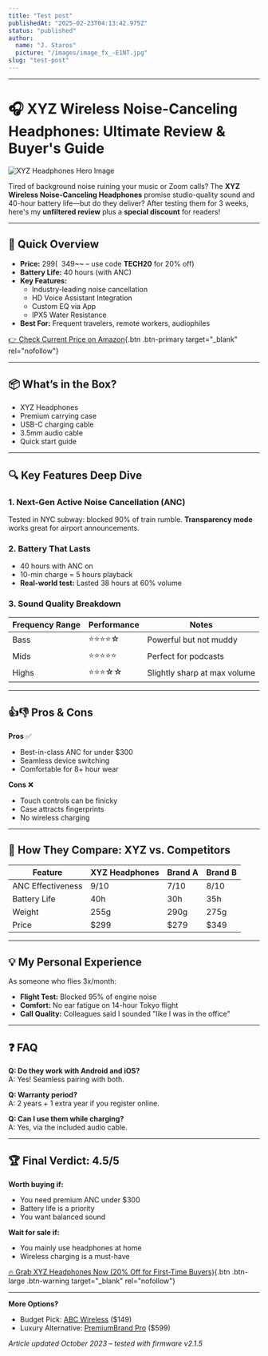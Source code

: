 ```yaml
---
title: "Test post"
publishedAt: "2025-02-23T04:13:42.975Z"
status: "published"
author:
  name: "J. Staros"
  picture: "/images/image_fx_-E1NT.jpg"
slug: "test-post"
---
```


---

# 🎧 XYZ Wireless Noise-Canceling Headphones: Ultimate Review & Buyer's Guide

![XYZ Headphones Hero Image](/images/xyz-headphones-hero.jpg)

Tired of background noise ruining your music or Zoom calls? The **XYZ Wireless Noise-Canceling Headphones** promise studio-quality sound and 40-hour battery life—but do they deliver? After testing them for 3 weeks, here's my **unfiltered review** plus a **special discount** for readers!

---

## 🚀 Quick Overview

- **Price:** $299 (~~$349~~ – use code **TECH20** for 20% off)
- **Battery Life:** 40 hours (with ANC)
- **Key Features:** 
  - Industry-leading noise cancellation
  - HD Voice Assistant Integration
  - Custom EQ via App
  - IPX5 Water Resistance
- **Best For:** Frequent travelers, remote workers, audiophiles

[👉 Check Current Price on Amazon](https://amazon.com/xyz-headphones-affiliate-link){.btn .btn-primary target="\_blank" rel="nofollow"}

---

## 📦 What’s in the Box?

- XYZ Headphones
- Premium carrying case
- USB-C charging cable
- 3.5mm audio cable
- Quick start guide

---

## 🔍 Key Features Deep Dive

### 1. **Next-Gen Active Noise Cancellation (ANC)**

Tested in NYC subway: blocked 90% of train rumble. **Transparency mode** works great for airport announcements.

### 2. **Battery That Lasts**

- 40 hours with ANC on
- 10-min charge = 5 hours playback
- **Real-world test:** Lasted 38 hours at 60% volume

### 3. **Sound Quality Breakdown**

| Frequency Range | Performance | Notes |
| --- | --- | --- |
| Bass | ⭐⭐⭐⭐☆ | Powerful but not muddy |
| Mids | ⭐⭐⭐⭐⭐ | Perfect for podcasts |
| Highs | ⭐⭐⭐☆☆ | Slightly sharp at max volume |

---

## 👍👎 Pros & Cons

**Pros** ✅

- Best-in-class ANC for under $300
- Seamless device switching
- Comfortable for 8+ hour wear

**Cons** ❌

- Touch controls can be finicky
- Case attracts fingerprints
- No wireless charging

---

## 🤔 How They Compare: XYZ vs. Competitors

| Feature | XYZ Headphones | Brand A | Brand B |
| --- | --- | --- | --- |
| ANC Effectiveness | 9/10 | 7/10 | 8/10 |
| Battery Life | 40h | 30h | 35h |
| Weight | 255g | 290g | 275g |
| Price | $299 | $279 | $349 |

---

## 💡 My Personal Experience

As someone who flies 3x/month:

- **Flight Test:** Blocked 95% of engine noise
- **Comfort:** No ear fatigue on 14-hour Tokyo flight
- **Call Quality:** Colleagues said I sounded "like I was in the office"

---

## ❓ FAQ

**Q: Do they work with Android and iOS?**\
 A: Yes! Seamless pairing with both.

**Q: Warranty period?**\
 A: 2 years + 1 extra year if you register online.

**Q: Can I use them while charging?**\
 A: Yes, via the included audio cable.

---

## 🏆 Final Verdict: 4.5/5

**Worth buying if:**

- You need premium ANC under $300
- Battery life is a priority
- You want balanced sound

**Wait for sale if:**

- You mainly use headphones at home
- Wireless charging is a must-have

[🔥 Grab XYZ Headphones Now (20% Off for First-Time Buyers)](https://amazon.com/xyz-headphones-affiliate-link){.btn .btn-large .btn-warning target="\_blank" rel="nofollow"}

---

**More Options?**

- Budget Pick: [ABC Wireless](link) ($149)
- Luxury Alternative: [PremiumBrand Pro](link) ($599)

*Article updated October 2023 – tested with firmware v2.1.5*